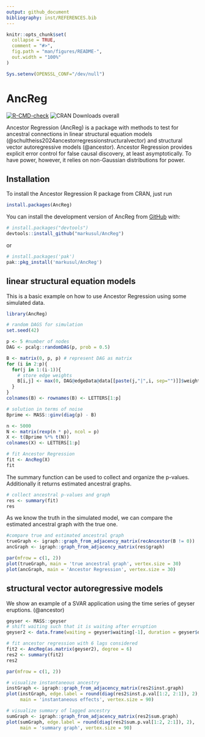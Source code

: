 ```yaml
---
output: github_document
bibliography: inst/REFERENCES.bib
---
```


<!-- README.md is generated from README.Rmd. Please edit that file -->

```r
knitr::opts_chunk$set(
  collapse = TRUE,
  comment = "#>",
  fig.path = "man/figures/README-",
  out.width = "100%"
)

Sys.setenv(OPENSSL_CONF="/dev/null")
```

# AncReg
  
<!-- badges: start -->
[![R-CMD-check](https://github.com/markusul/AncReg/actions/workflows/R-CMD-check.yaml/badge.svg)](https://github.com/markusul/AncReg/actions/workflows/R-CMD-check.yaml)
![CRAN Downloads overall](https://cranlogs.r-pkg.org/badges/grand-total/AncReg?color=brightgreen)
<!-- badges: end -->

Ancestor Regression (AncReg) is a package with methods to test for ancestral connections in linear structural equation models (@schultheiss2024ancestorregressionstructuralvector) and structural vector autoregressive models (@ancestor). Ancestor Regression provides explicit error control for false causal discovery, at least asymptotically. To have power, however, it relies on non-Gaussian distributions for power.

## Installation

To install the Ancestor Regression R package from CRAN, just run

``` r
install.packages(AncReg)
```


You can install the development version of AncReg from [GitHub](https://github.com/) with:

``` r
# install.packages("devtools")
devtools::install_github("markusul/AncReg")
```

or

``` r
# install.packages('pak')
pak::pkg_install('markusul/AncReg')
```

## linear structural equation models

This is a basic example on how to use Ancestor Regression using some simulated data.

```r
library(AncReg)

# random DAGS for simulation
set.seed(42)

p <- 5 #number of nodes
DAG <- pcalg::randomDAG(p, prob = 0.5)

B <- matrix(0, p, p) # represent DAG as matrix
for (i in 2:p){
  for(j in 1:(i-1)){
    # store edge weights
    B[i,j] <- max(0, DAG@edgeData@data[[paste(j,"|",i, sep="")]]$weight)
  }
}
colnames(B) <- rownames(B) <- LETTERS[1:p]

# solution in terms of noise
Bprime <- MASS::ginv(diag(p) - B)

n <- 5000
N <- matrix(rexp(n * p), ncol = p)
X <- t(Bprime %*% t(N))
colnames(X) <- LETTERS[1:p]

# fit Ancestor Regression
fit <- AncReg(X)
fit
```

The summary function can be used to collect and organize the p-values. Additionally it returns estimated ancestral graphs.

```r
# collect ancestral p-values and graph
res <- summary(fit)
res
```

As we know the truth in the simulated model, we can compare the estimated ancestral graph 
with the true one.

```r
#compare true and estimated ancestral graph
trueGraph <- igraph::graph_from_adjacency_matrix(recAncestor(B != 0))
ancGraph <- igraph::graph_from_adjacency_matrix(res$graph)

par(mfrow = c(1, 2))
plot(trueGraph, main = 'true ancestral graph', vertex.size = 30)
plot(ancGraph, main = 'Ancestor Regression', vertex.size = 30)
```


## structural vector autoregressive models

We show an example of a SVAR application using the time series of geyser eruptions. (@ancestor)

```r
geyser <- MASS::geyser
# shift waiting such that it is waiting after erruption
geyser2 <- data.frame(waiting = geyser$waiting[-1], duration = geyser$duration[-nrow(geyser)])

# fit ancestor regression with 6 lags considered
fit2 <- AncReg(as.matrix(geyser2), degree = 6)
res2 <- summary(fit2)
res2

par(mfrow = c(1, 2))

# visualize instantaneous ancestry
instGraph <- igraph::graph_from_adjacency_matrix(res2$inst.graph)
plot(instGraph, edge.label = round(diag(res2$inst.p.val[1:2, 2:1]), 2), 
     main = 'instantaneous effects', vertex.size = 90)

# visualize summary of lagged ancestry
sumGraph <- igraph::graph_from_adjacency_matrix(res2$sum.graph)
plot(sumGraph, edge.label = round(diag(res2$sum.p.val[1:2, 2:1]), 2), 
     main = 'summary graph', vertex.size = 90)
```
